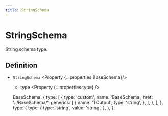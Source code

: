 ```yaml
---
title: StringSchema
---
```



# StringSchema

String schema type.

## Definition

- `StringSchema` <Property {...properties.BaseSchema}/>
  - type <Property {...properties.type} />

  BaseSchema: {
    type: [
      {
        type: 'custom',
        name: 'BaseSchema',
        href: '../BaseSchema/',
        generics: [
          {
            name: 'TOutput',
            type: 'string',
          },
        ],
      },
    ],
  },
  type: {
    type: {
      type: 'string',
      value: 'string',
    },
  },
};
